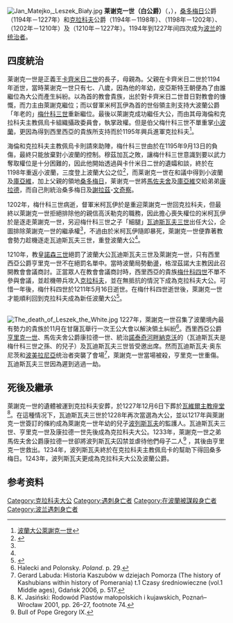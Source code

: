 [[File:Jan_Matejko,_Leszek_Biały.jpg|thumb]]
'''莱谢克一世（白公爵）'''（{{lang-pl|Leszek Biały}}，{{bd|1186年/1187年<ref>[http://fmg.ac/Projects/MedLands/POLAND.htm#KazimierzIIdied1194B KAZIMIERZ]</ref>||1227年|11月24日|catIdx=Leszek I}}），[[桑多梅日|桑多梅日]]公爵（1194年－1227年）和[[克拉科夫|克拉科夫]]公爵（1194年－1198年）、（1198年－1202年）、（1202年－1210年）及（1210年－1227年）。1194年到1227年间四次成为[[波兰|波兰]]的[[波兰君主列表|统治者]]。

==四度統治==
莱谢克一世是正義王[[卡齊米日二世|卡齊米日二世]]的長子，母親為{{link-en|茲諾伊莫的海倫|Helen of Znojmo}}。父親在卡齊米日二世於1194年逝世，當時莱谢克一世只有七、八歲，因為他的年幼，皮亞斯特王朝便為了由誰繼位為大公而產生糾紛。以{{link-en|克拉科夫主教佩烏卡|Pełka (archbishop of Gniezno)}}為首的教會貴族，出於對卡齊米日二世昔日對教會的慷慨，而力主由萊謝克繼位；而以督軍米柯瓦伊為首的世俗領主則支持大波蘭公爵「年老的」[[梅什科三世|梅什科三世]]重新繼位。最後以萊謝克成功繼任大公，而由其母海倫和克拉科夫主教佩烏卡組織攝政委員會，執掌政權。但是伯父梅什科三世不單重掌[[小波蘭|小波蘭]]，更因為得到西里西亞的貴族所支持而於1195年興兵進軍克拉科夫<ref name=萊謝克>[http://blog.xuite.net/holmeslee/twblog1/472268815-%E6%B3%A2%E8%98%AD%E5%A4%A7%E5%85%AC%E8%90%8A%E8%AC%9D%E5%85%8B%E4%B8%80%E4%B8%96 波蘭大公萊謝克一世]</ref>。

海倫和克拉科夫主教佩烏卡則請來{{link-en|加利西亞王公羅曼|Roman the Great}}助陣，梅什科三世由於在1195年9月13日的{{link-en|穆茲加瓦兵敗|Battle of Mozgawa}}負傷，最終只能放棄對小波蘭的控制。穆茲加瓦之敗，讓梅什科三世意識到要以武力奪取權位是十分困難的，因此他開始透過與卡什米日二世的遺孀{{link-en|茲諾伊莫的海倫|Helen of Znojmo}}和談，終於在1198年重返小波蘭，三度登上波蘭大公之位<ref name=Gasta>{{Cite web |url=https://gmhjohnny.wordpress.com/2018/03/13/%E6%B3%A2%E8%98%AD%E5%A4%A7%E5%85%AC%E6%A2%85%E4%BB%80%E7%A7%91%E4%B8%89%E4%B8%96/ |title=波蘭大公梅什科三世 |accessdate=2018-07-22 |archive-date=2018-07-18 |archive-url=https://web.archive.org/web/20180718205909/https://gmhjohnny.wordpress.com/2018/03/13/%E6%B3%A2%E8%98%AD%E5%A4%A7%E5%85%AC%E6%A2%85%E4%BB%80%E7%A7%91%E4%B8%89%E4%B8%96/ |dead-url=yes }}</ref>，而莱谢克一世在和議中得到小波蘭及[[庫亞維|庫亞維]]，加上父親的領地[[桑多梅日|桑多梅日]]，莱谢克一世將[[馬佐夫舍|馬佐夫舍]]及[[庫亞維|庫亞維]]交給弟弟[[康拉德一世_(馬佐夫舍)|康拉德]]，而自己則統治桑多梅日及[[謝拉茲|謝拉茲]]-[[文奇察|文奇察]]。

1202年，梅什科三世病逝，督軍米柯瓦伊於是重迎萊謝克一世回克拉科夫，但最終以萊謝克一世拒絕排除他的親信高沃勒克的職務，因此擔心喪失權位的米柯瓦伊於是逐走萊謝克一世，另迎梅什科三世之子「細腿」[[瓦迪斯瓦夫三世_(大波蘭)|瓦迪斯瓦夫三世]]出任大公，企圖排除萊謝克一世的繼承權<ref name=Gasta/>，不過由於米柯瓦伊隨即暴死，萊謝克一世便靠著教會勢力趁機逐走瓦迪斯瓦夫三世，重登波蘭大公<ref name=萊謝克/>。

1210年，教皇[[諾森三世|諾森三世]]絕罰了波蘭大公瓦迪斯瓦夫三世及萊謝克一世，只有西里西亞公爵亨里克一世不在絕罰名單中。當時波蘭局勢動盪，格涅茲諾大主教因此召開教會會議商討。正當眾人在教會會議商討時，西里西亞的貴族[[梅什科四世|梅什科四世]]不單不參與會議，並趁機帶兵攻入[[克拉科夫|克拉科夫]]，並在無抵抗的情況下成為克拉科夫大公。可惜一年後，梅什科四世於1211年5月16日逝世。在梅什科四世逝世後，萊謝克一世才能順利回到克拉科夫成為新任波蘭大公<ref name=MIESKO>{{Cite web |url=http://fmg.ac/Projects/MedLands/SILESIA.htm#MiezkoIdied1211B |title=MIESKO of Silesia |accessdate=2018-07-22 |archive-date=2018-07-18 |archive-url=https://web.archive.org/web/20180718205208/http://fmg.ac/Projects/MedLands/SILESIA.htm#MiezkoIdied1211B |dead-url=yes }}</ref>。

=={{link-en|甘薩瓦慘劇|Gąsawa massacre}}==
[[File:The_death_of_Leszek_the_White.jpg|thumb]]
1227年，萊謝克一世召集了波蘭境內最有勢力的貴族於11月在甘薩瓦舉行一次王公大會以解決領土糾紛<ref>Halecki and Polonsky. ''Poland''. p. 29.</ref>。西里西亞公爵[[亨里克一世_(下西里西亞)|亨里克一世]]、馬佐夫舍公爵康拉德一世、統治[[諾泰奇河畔納克沃|諾泰奇河畔納克沃]]的{{link-en|瓦迪斯瓦夫·奥登尼茨|Władysław Odonic}}（瓦迪斯瓦夫是梅什科三世之孫、{{link-en|波茲南的奧登|Odon of Poznań}}的兒子）及瓦迪斯瓦夫三世皆受邀出席。然而瓦迪斯瓦夫·奥东尼茨和[[波美拉尼亞|波美拉尼亞]]统治者{{link-en|斯威托佩克二世|Swietopelk II, Duke of Pomerania}}突襲了會場<ref>Gerard Labuda: Historia Kaszubów w dziejach Pomorza (The history of Kashubians within history of Pomerania) t.1 Czasy średniowieczne (vol.1 Middle ages), Gdańsk 2006, p. 517.</ref>，萊謝克一世當場被殺，亨里克一世重傷。瓦迪斯瓦夫三世因為遲到逃過一劫。

==死後及繼承==
萊謝克一世的遺體被運到克拉科夫安葬，於1227年12月6日下葬於[[聖達尼老聖文策老聖殿總主教座堂_(克拉科夫)|瓦維爾主教座堂]]<ref>K. Jasiński: Rodowód Piastów małopolskich i kujawskich, Poznań–Wrocław 2001, pp. 26–27, footnote 74.</ref>。在這種情况下，瓦迪斯瓦夫三世於1228年再次當選為大公，並以1217年與萊謝克一世簽訂的條約成為萊謝克一世年幼的兒子[[波列斯瓦夫五世|波列斯瓦夫]]的監護人。瓦迪斯瓦夫三世、亨里克一世及康拉德一世先後成為克拉科夫大公。1233年，萊謝克一世之弟馬佐夫舍公爵康拉德一世卻將波列斯瓦夫囚禁並虐待他們母子二人<ref>Bull of Pope Gregory IX.</ref> ，其後由亨里克一世救出。1234年，波列斯瓦夫終於在克拉科夫主教佩烏卡的幫助下得回桑多梅日。1243年，波列斯瓦夫更成為克拉科夫大公及波蘭公爵。

== 参考资料 ==
{{reflist}}

{{s-start}}
{{s-hou|皮雅斯特王朝||1186年/1187年|1227年|11月24日|}}
{{s-reg}}
{{s-before|[[卡齐米日二世|卡齐米日二世]]}}
{{s-title|[[波兰君主列表|克拉科夫大公]]|1194年－1198年}}
{{s-after|[[梅什科三世|梅什科三世]]}}
{{s-before|[[梅什科三世|梅什科三世]]}}
{{s-title|[[波兰君主列表|克拉科夫大公]]|1198年－1202年}}
{{s-after|[[梅什科三世|梅什科三世]]}}
{{s-before|[[瓦迪斯瓦夫三世_(大波兰)|瓦迪斯瓦夫三世]]}}
{{s-title|[[波兰君主列表|克拉科夫大公]]|1202年－1210年}}
{{s-after|[[梅什科四世|梅什科四世]]}}
{{s-before|[[梅什科四世|梅什科四世]]}}
{{s-title|[[波兰君主列表|克拉科夫大公]]|1211年－1227年}}
{{s-after|[[瓦迪斯瓦夫三世_(大波兰)|瓦迪斯瓦夫三世]]}}
{{end box}}
{{波蘭君主}}
{{Authority control}}
{{DEFAULTSORT:Leszek I}}
[[Category:克拉科夫大公|Category:克拉科夫大公]]
[[Category:遇刺身亡者|Category:遇刺身亡者]]
[[Category:在波蘭被謀殺身亡者|Category:在波蘭被謀殺身亡者]]
[[Category:波兰遇刺身亡者|Category:波兰遇刺身亡者]]